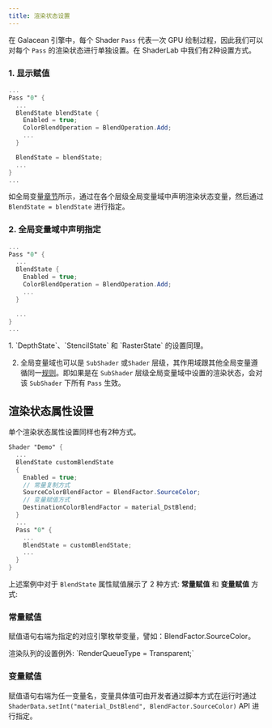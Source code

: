 ```yaml
---
title: 渲染状态设置
---
```


在 Galacean 引擎中，每个 Shader `Pass` 代表一次 GPU 绘制过程，因此我们可以对每个 `Pass`
的渲染状态进行单独设置。在 ShaderLab 中我们有2种设置方式。

### 1. 显示赋值

```glsl showLineNumbers {4, 10}
...
Pass "0" {
  ...
  BlendState blendState {
    Enabled = true;
    ColorBlendOperation = BlendOperation.Add;
    ...
  }

  BlendState = blendState;
  ...
}
...
```

如全局变量[章节](./global)所示，通过在各个层级全局变量域中声明渲染状态变量，然后通过 `BlendState = blendState` 进行指定。

### 2. 全局变量域中声明指定

```glsl showLineNumbers {4}
...
Pass "0" {
  ...
  BlendState {
    Enabled = true;
    ColorBlendOperation = BlendOperation.Add;
    ...
  }

  ...
}
...
```

<Callout type="info">
1. `DepthState`、`StencilState` 和 `RasterState` 的设置同理。

2. 全局变量域也可以是 `SubShader` 或`Shader` 层级，其作用域跟其他全局变量遵循同一[规则](./global/#全局变量作用域)。即如果是在 `SubShader` 层级全局变量域中设置的渲染状态，会对该 `SubShader` 下所有 `Pass` 生效。
</Callout>

## 渲染状态属性设置

单个渲染状态属性设置同样也有2种方式。

```glsl showLineNumbers {7,9}
Shader "Demo" {
  ...
  BlendState customBlendState
  {
    Enabled = true;
    // 常量复制方式
    SourceColorBlendFactor = BlendFactor.SourceColor;
    // 变量赋值方式
    DestinationColorBlendFactor = material_DstBlend;
  }
  ...
  Pass "0" {
    ...
    BlendState = customBlendState;
    ...
  }
}
```

上述案例中对于 `BlendState` 属性赋值展示了 2 种方式: **常量赋值** 和 **变量赋值** 方式:

### 常量赋值

赋值语句右端为指定的对应引擎枚举变量，譬如：BlendFactor.SourceColor。

<Callout type="warning">
渲染队列的设置例外: `RenderQueueType = Transparent;`
</Callout>

### 变量赋值

赋值语句右端为任一变量名，变量具体值可由开发者通过脚本方式在运行时通过 `ShaderData.setInt("material_DstBlend", BlendFactor.SourceColor)` API 进行指定。
